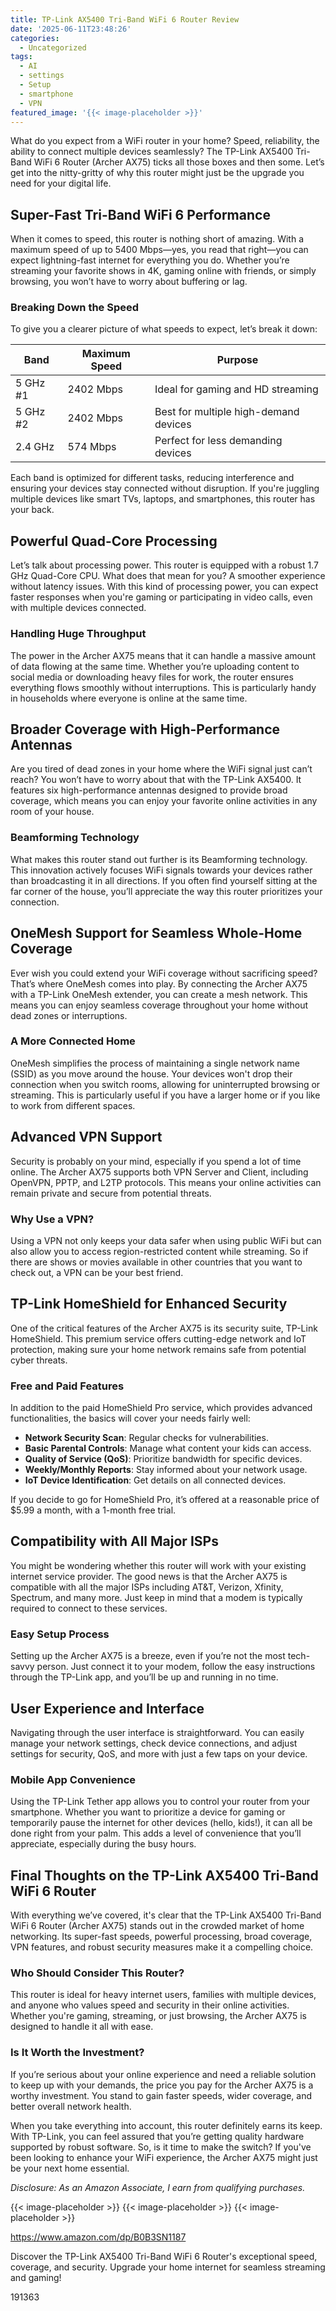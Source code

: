```yaml
---
title: TP-Link AX5400 Tri-Band WiFi 6 Router Review
date: '2025-06-11T23:48:26'
categories:
  - Uncategorized
tags:
  - AI
  - settings
  - Setup
  - smartphone
  - VPN
featured_image: '{{< image-placeholder >}}'
---
```


<p>What do you expect from a WiFi router in your home? Speed, reliability, the ability to connect multiple devices seamlessly? The TP-Link AX5400 Tri-Band WiFi 6 Router (Archer AX75) ticks all those boxes and then some. Let’s get into the nitty-gritty of why this router might just be the upgrade you need for your digital life.</p> <p><a rel="nofollow" target="_blank" title="TP-Link AX5400 Tri-Band WiFi 6 Router (Archer AX75)- Gigabit Wireless Internet Router, ax Router for Streaming and Gaming, VPN Router, OneMesh, WPA3" href="https://www.amazon.com/dp/B0B3SN1187?tag=8118903-20" style='text-decoration: none; box-shadow: none;'></a></p> <p><a rel="nofollow" target="_blank" title="Discover more about the TP-Link AX5400 Tri-Band WiFi 6 Router (Archer AX75)- Gigabit Wireless Internet Router, ax Router for Streaming and Gaming, VPN Router, OneMesh, WPA3." href="https://www.amazon.com/dp/B0B3SN1187?tag=8118903-20" style='text-decoration: none; box-shadow: none;'></a></p> <h2>Super-Fast Tri-Band WiFi 6 Performance</h2> <p>When it comes to speed, this router is nothing short of amazing. With a maximum speed of up to 5400 Mbps—yes, you read that right—you can expect lightning-fast internet for everything you do. Whether you’re streaming your favorite shows in 4K, gaming online with friends, or simply browsing, you won’t have to worry about buffering or lag.</p> <h3>Breaking Down the Speed</h3> <p>To give you a clearer picture of what speeds to expect, let’s break it down:</p> <table> <thead> <tr> <th>Band</th> <th>Maximum Speed</th> <th>Purpose</th> </tr> </thead> <tbody> <tr> <td>5 GHz #1</td> <td>2402 Mbps</td> <td>Ideal for gaming and HD streaming</td> </tr> <tr> <td>5 GHz #2</td> <td>2402 Mbps</td> <td>Best for multiple high-demand devices</td> </tr> <tr> <td>2.4 GHz</td> <td>574 Mbps</td> <td>Perfect for less demanding devices</td> </tr> </tbody> </table> <p>Each band is optimized for different tasks, reducing interference and ensuring your devices stay connected without disruption. If you're juggling multiple devices like smart TVs, laptops, and smartphones, this router has your back.</p> <h2>Powerful Quad-Core Processing</h2> <p>Let’s talk about processing power. This router is equipped with a robust 1.7 GHz Quad-Core CPU. What does that mean for you? A smoother experience without latency issues. With this kind of processing power, you can expect faster responses when you're gaming or participating in video calls, even with multiple devices connected.</p> <h3>Handling Huge Throughput</h3> <p>The power in the Archer AX75 means that it can handle a massive amount of data flowing at the same time. Whether you’re uploading content to social media or downloading heavy files for work, the router ensures everything flows smoothly without interruptions. This is particularly handy in households where everyone is online at the same time.</p> <p><a rel="nofollow" target="_blank" title="TP-Link AX5400 Tri-Band WiFi 6 Router (Archer AX75)- Gigabit Wireless Internet Router, ax Router for Streaming and Gaming, VPN Router, OneMesh, WPA3" href="https://www.amazon.com/dp/B0B3SN1187?tag=8118903-20" style='text-decoration: none; box-shadow: none;'></a></p> <p><a rel="nofollow" target="_blank" title="Learn more about the TP-Link AX5400 Tri-Band WiFi 6 Router (Archer AX75)- Gigabit Wireless Internet Router, ax Router for Streaming and Gaming, VPN Router, OneMesh, WPA3 here." href="https://www.amazon.com/dp/B0B3SN1187?tag=8118903-20" style='text-decoration: none; box-shadow: none;'></a></p> </p><p></p><p></p><p></p><p></p><p></p><p></p><p></p><p><h2>Broader Coverage with High-Performance Antennas</h2> <p>Are you tired of dead zones in your home where the WiFi signal just can’t reach? You won’t have to worry about that with the TP-Link AX5400. It features six high-performance antennas designed to provide broad coverage, which means you can enjoy your favorite online activities in any room of your house.</p> <h3>Beamforming Technology</h3> <p>What makes this router stand out further is its Beamforming technology. This innovation actively focuses WiFi signals towards your devices rather than broadcasting it in all directions. If you often find yourself sitting at the far corner of the house, you’ll appreciate the way this router prioritizes your connection.</p> <h2>OneMesh Support for Seamless Whole-Home Coverage</h2> <p>Ever wish you could extend your WiFi coverage without sacrificing speed? That’s where OneMesh comes into play. By connecting the Archer AX75 with a TP-Link OneMesh extender, you can create a mesh network. This means you can enjoy seamless coverage throughout your home without dead zones or interruptions.</p> <h3>A More Connected Home</h3> <p>OneMesh simplifies the process of maintaining a single network name (SSID) as you move around the house. Your devices won't drop their connection when you switch rooms, allowing for uninterrupted browsing or streaming. This is particularly useful if you have a larger home or if you like to work from different spaces.</p> <p><a rel="nofollow" target="_blank" title="TP-Link AX5400 Tri-Band WiFi 6 Router (Archer AX75)- Gigabit Wireless Internet Router, ax Router for Streaming and Gaming, VPN Router, OneMesh, WPA3" href="https://www.amazon.com/dp/B0B3SN1187?tag=8118903-20" style='text-decoration: none; box-shadow: none;'></a></p> <h2>Advanced VPN Support</h2> <p>Security is probably on your mind, especially if you spend a lot of time online. The Archer AX75 supports both VPN Server and Client, including OpenVPN, PPTP, and L2TP protocols. This means your online activities can remain private and secure from potential threats.</p> <h3>Why Use a VPN?</h3> <p>Using a VPN not only keeps your data safer when using public WiFi but can also allow you to access region-restricted content while streaming. So if there are shows or movies available in other countries that you want to check out, a VPN can be your best friend.</p> <h2>TP-Link HomeShield for Enhanced Security</h2> <p>One of the critical features of the Archer AX75 is its security suite, TP-Link HomeShield. This premium service offers cutting-edge network and IoT protection, making sure your home network remains safe from potential cyber threats.</p> <h3>Free and Paid Features</h3> <p>In addition to the paid HomeShield Pro service, which provides advanced functionalities, the basics will cover your needs fairly well:</p> <ul> <li> <strong>Network Security Scan</strong>: Regular checks for vulnerabilities.</li> <li> <strong>Basic Parental Controls</strong>: Manage what content your kids can access.</li> <li> <strong>Quality of Service (QoS)</strong>: Prioritize bandwidth for specific devices.</li> <li> <strong>Weekly/Monthly Reports</strong>: Stay informed about your network usage.</li> <li> <strong>IoT Device Identification</strong>: Get details on all connected devices.</li> </ul> <p>If you decide to go for HomeShield Pro, it’s offered at a reasonable price of $5.99 a month, with a 1-month free trial.</p> <p><a rel="nofollow" target="_blank" title="TP-Link AX5400 Tri-Band WiFi 6 Router (Archer AX75)- Gigabit Wireless Internet Router, ax Router for Streaming and Gaming, VPN Router, OneMesh, WPA3" href="https://www.amazon.com/dp/B0B3SN1187?tag=8118903-20" style='text-decoration: none; box-shadow: none;'></a></p> <h2>Compatibility with All Major ISPs</h2> <p>You might be wondering whether this router will work with your existing internet service provider. The good news is that the Archer AX75 is compatible with all the major ISPs including AT&T, Verizon, Xfinity, Spectrum, and many more. Just keep in mind that a modem is typically required to connect to these services.</p> <h3>Easy Setup Process</h3> <p>Setting up the Archer AX75 is a breeze, even if you’re not the most tech-savvy person. Just connect it to your modem, follow the easy instructions through the TP-Link app, and you’ll be up and running in no time.</p> <h2>User Experience and Interface</h2> <p>Navigating through the user interface is straightforward. You can easily manage your network settings, check device connections, and adjust settings for security, QoS, and more with just a few taps on your device.</p> <h3>Mobile App Convenience</h3> <p>Using the TP-Link Tether app allows you to control your router from your smartphone. Whether you want to prioritize a device for gaming or temporarily pause the internet for other devices (hello, kids!), it can all be done right from your palm. This adds a level of convenience that you’ll appreciate, especially during the busy hours.</p> <p><a rel="nofollow" target="_blank" title="TP-Link AX5400 Tri-Band WiFi 6 Router (Archer AX75)- Gigabit Wireless Internet Router, ax Router for Streaming and Gaming, VPN Router, OneMesh, WPA3" href="https://www.amazon.com/dp/B0B3SN1187?tag=8118903-20" style='text-decoration: none; box-shadow: none;'></a></p> <h2>Final Thoughts on the TP-Link AX5400 Tri-Band WiFi 6 Router</h2> <p>With everything we’ve covered, it's clear that the TP-Link AX5400 Tri-Band WiFi 6 Router (Archer AX75) stands out in the crowded market of home networking. Its super-fast speeds, powerful processing, broad coverage, VPN features, and robust security measures make it a compelling choice.</p> <h3>Who Should Consider This Router?</h3> <p>This router is ideal for heavy internet users, families with multiple devices, and anyone who values speed and security in their online activities. Whether you're gaming, streaming, or just browsing, the Archer AX75 is designed to handle it all with ease.</p> <h3>Is It Worth the Investment?</h3> <p>If you’re serious about your online experience and need a reliable solution to keep up with your demands, the price you pay for the Archer AX75 is a worthy investment. You stand to gain faster speeds, wider coverage, and better overall network health.</p> <p>When you take everything into account, this router definitely earns its keep. With TP-Link, you can feel assured that you’re getting quality hardware supported by robust software. So, is it time to make the switch? If you've been looking to enhance your WiFi experience, the Archer AX75 might just be your next home essential.</p> <p><a rel="nofollow" target="_blank" title="Check out the TP-Link AX5400 Tri-Band WiFi 6 Router (Archer AX75)- Gigabit Wireless Internet Router, ax Router for Streaming and Gaming, VPN Router, OneMesh, WPA3 here." href="https://www.amazon.com/dp/B0B3SN1187?tag=8118903-20" style='text-decoration: none; box-shadow: none;'></a></p> <p><i>Disclosure: As an Amazon Associate, I earn from qualifying purchases.</i></p>
{{< image-placeholder >}}
{{< image-placeholder >}}
{{< image-placeholder >}}




https://www.amazon.com/dp/B0B3SN1187

Discover the TP-Link AX5400 Tri-Band WiFi 6 Router's exceptional speed, coverage, and security. Upgrade your home internet for seamless streaming and gaming!

191363
